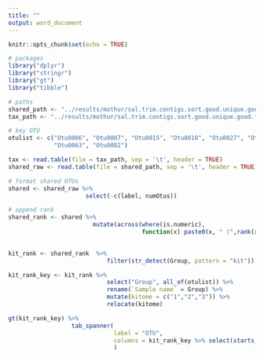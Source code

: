 ```yaml
---
title: ""
output: word_document
---
```


```r
knitr::opts_chunk$set(echo = TRUE)

# packages
library("dplyr")
library("stringr")
library("gt")
library("tibble")

# paths
shared_path <- "../results/mothur/sal.trim.contigs.sort.good.unique.good.filter.unique.precluster.denovo.vsearch.pick.pick.opti_mcc.shared"
tax_path <- "../results/mothur/sal.trim.contigs.sort.good.unique.good.filter.unique.precluster.denovo.vsearch.pick.pick.opti_mcc.0.03.cons.taxonomy"

# key OTU
otulist <- c("Otu0006", "Otu0007", "Otu0015", "Otu0018", "Otu0027", "Otu0061",
             "Otu0063", "Otu0082")

```

```r
tax <- read.table(file = tax_path, sep = '\t', header = TRUE)
shared_raw <- read.table(file = shared_path, sep = '\t', header = TRUE)

```

```r
# format shared OTUs
shared <- shared_raw %>% 
                      select(-c(label, numOtus)) 

# append rank
shared_rank <- shared %>% 
                        mutate(across(where(is.numeric), 
                                      function(x) paste0(x, " (",rank(x, ties.method = "max"),")")))

                               
kit_rank <- shared_rank  %>% 
                            filter(str_detect(Group, pattern = "kit")) 

kit_rank_key <- kit_rank %>% 
                            select("Group", all_of(otulist)) %>% 
                            rename(`Sample name` = Group) %>% 
                            mutate(kitome = c("1","2","3")) %>% 
                            relocate(kitome)

```

```r
gt(kit_rank_key) %>% 
                  tab_spanner(
                              label = "OTU",
                              columns = kit_rank_key %>% select(starts_with("otu")) %>% names()
                              ) 
```
